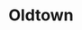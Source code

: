 
# Oldtown
<ProjectDetails
  floatRight
  region="Reach"
  house="House Hightower"
  type="City"
  status="In Progress"
  warp="/warp oldtown"
  projectLead="IwanDeLarch, EStoop"
  dateStarted="undefined"
  dateCompleted="undefined"
/>
